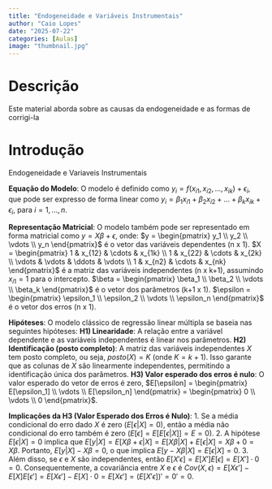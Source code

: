 ```yaml
---
title: "Endogeneidade e Variáveis Instrumentais"
author: "Caio Lopes"
date: "2025-07-22"
categories: [Aulas]
image: "thumbnail.jpg"
---
```

# Descrição

Este material aborda sobre as causas da endogeneidade e as formas de corrigi-la


# Introdução

Endogeneidade e Variaveis Instrumentais

**Equação do Modelo**: O modelo é definido como $y_i = f(x_{i1}, x_{i2}, ..., x_{ik}) + \epsilon_i$, que pode ser expresso de forma linear como $y_i = \beta_1 x_{i1} + \beta_2 x_{i2} + ... + \beta_k x_{ik} + \epsilon_i$, para $i = 1, ..., n$.

**Representação Matricial**: O modelo também pode ser representado em forma matricial como $y = X\beta + \epsilon$, onde: $y = \begin{pmatrix} y_1 \\ y_2 \\ \vdots \\ y_n \end{pmatrix}$ é o vetor das variáveis dependentes (n x 1). $X = \begin{pmatrix} 1 & x_{12} & \cdots & x_{1k} \\ 1 & x_{22} & \cdots & x_{2k} \\ \vdots & \vdots & \ddots & \vdots \\ 1 & x_{n2} & \cdots & x_{nk} \end{pmatrix}$ é a matriz das variáveis independentes (n x k+1), assumindo $x_{i1} = 1$ para o intercepto. $\beta = \begin{pmatrix} \beta_1 \\ \beta_2 \\ \vdots \\ \beta_k \end{pmatrix}$ é o vetor dos parâmetros (k+1 x 1). $\epsilon = \begin{pmatrix} \epsilon_1 \\ \epsilon_2 \\ \vdots \\ \epsilon_n \end{pmatrix}$ é o vetor dos erros (n x 1).

**Hipóteses**: O modelo clássico de regressão linear múltipla se baseia nas seguintes hipóteses: **H1) Linearidade**: A relação entre a variável dependente e as variáveis independentes é linear nos parâmetros. **H2) Identificação (posto completo)**: A matriz das variáveis independentes $X$ tem posto completo, ou seja, $posto(X) = K$ (onde $K = k+1$). Isso garante que as colunas de $X$ são linearmente independentes, permitindo a identificação única dos parâmetros. **H3) Valor esperado dos erros é nulo**: O valor esperado do vetor de erros é zero, $E[\epsilon] = \begin{pmatrix} E[\epsilon_1] \\ \vdots \\ E[\epsilon_n] \end{pmatrix} = \begin{pmatrix} 0 \\ \vdots \\ 0 \end{pmatrix}$.

**Implicações da H3 (Valor Esperado dos Erros é Nulo)**: 1. Se a média condicional do erro dado $X$ é zero ($E[\epsilon|X] = 0$), então a média não condicional do erro também é zero ($E[\epsilon] = E[E[\epsilon|X]] = E = 0$). 2. A hipótese $E[\epsilon|X] = 0$ implica que $E[y|X] = E[X\beta + \epsilon|X] = E[X\beta|X] + E[\epsilon|X] = X\beta + 0 = X\beta$. Portanto, $E[y|X] - X\beta = 0$, o que implica $E[y - X\beta|X] = E[\epsilon|X] = 0$. 3. Além disso, se $\epsilon$ e $X$ são independentes, então $E[X'\epsilon] = E[X']E[\epsilon] = E[X'] \cdot 0 = 0$. Consequentemente, a covariância entre $X$ e $\epsilon$ é $Cov(X, \epsilon) = E[X\epsilon'] - E[X]E[\epsilon'] = E[X\epsilon'] - E[X] \cdot 0 = E[X\epsilon'] = (E[X'\epsilon])' = 0' = 0$.
